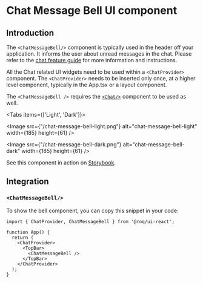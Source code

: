 
# Chat Message Bell UI component

## Introduction

The `<ChatMessageBell/>` component is typically used in the header off your application. It informs the user about
unread messages in the chat. Please refer to the [chat feature guide](/chat) for more information and
instructions.

All the Chat related UI widgets need to be used within a `<ChatProvider>` component.
The `<ChatProvider>` needs to be inserted only once, at a higher level component, typically in the App.tsx or a layout component.

The `<ChatMessageBell />` requires the [`<Chat/>`](/chat/chat) component to be used as well.

<Tabs items={['Light', 'Dark']}><Tab>

<Image
  src={"/chat-message-bell-light.png"}
  alt="chat-message-bell-light"
  width={185}
  height={61}
/>

</Tab><Tab>

<Image
  src={"/chat-message-bell-dark.png"}
  alt="chat-message-bell-dark"
  width={185}
  height={61}
/>

</Tab></Tabs>

See this component in action on
[Storybook](https://ui.roq.tech/?path=/docs/chat-chatmessagebell--default).

## Integration

<DoBasicSetup />

### `<ChatMessageBell/>`

To show the bell component, you can copy this snippet in your code:

```tsx
import { ChatProvider, ChatMessageBell } from '@roq/ui-react';

function App() {
  return (
    <ChatProvider>
      <TopBar>
        <ChatMessageBell />
      </TopBar>
    </ChatProvider>
  );
}
```
